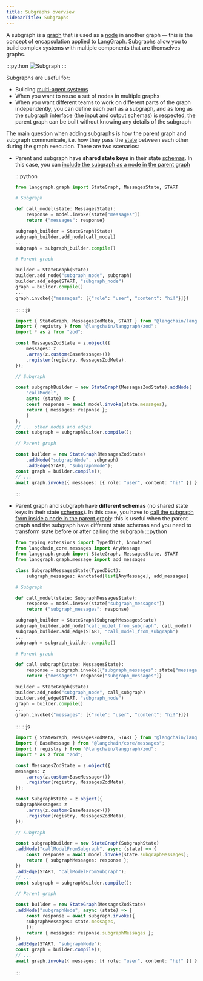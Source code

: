 ```yaml
---
title: Subgraphs overview
sidebarTitle: Subgraphs
---
```



<AlphaCallout />

A subgraph is a [graph](/oss/langgraph/graph-api#graphs) that is used as a [node](/oss/langgraph/graph-api#nodes) in another graph — this is the concept of encapsulation applied to LangGraph. Subgraphs allow you to build complex systems with multiple components that are themselves graphs.

:::python
![Subgraph](/oss/images/subgraph.png)
:::

Subgraphs are useful for:

* Building [multi-agent systems](/oss/langchain/multi-agent)
* When you want to reuse a set of nodes in multiple graphs
* When you want different teams to work on different parts of the graph independently, you can define each part as a subgraph, and as long as the subgraph interface (the input and output schemas) is respected, the parent graph can be built without knowing any details of the subgraph

The main question when adding subgraphs is how the parent graph and subgraph communicate, i.e. how they pass the [state](/oss/langgraph/graph-api#state) between each other during the graph execution. There are two scenarios:

* Parent and subgraph have **shared state keys** in their state [schemas](/oss/langgraph/graph-api#state). In this case, you can [include the subgraph as a node in the parent graph](/oss/langgraph/use-subgraphs#shared-state-schemas)

    :::python
    ```python {highlight={12,17}}
    from langgraph.graph import StateGraph, MessagesState, START

    # Subgraph

    def call_model(state: MessagesState):
        response = model.invoke(state["messages"])
        return {"messages": response}

    subgraph_builder = StateGraph(State)
    subgraph_builder.add_node(call_model)
    ...
    subgraph = subgraph_builder.compile()

    # Parent graph

    builder = StateGraph(State)
    builder.add_node("subgraph_node", subgraph)
    builder.add_edge(START, "subgraph_node")
    graph = builder.compile()
    ...
    graph.invoke({"messages": [{"role": "user", "content": "hi!"}]})
    ```
    :::
    :::js
    ```typescript {highlight={13,18}}
    import { StateGraph, MessagesZodMeta, START } from "@langchain/langgraph";
    import { registry } from "@langchain/langgraph/zod";
    import * as z from "zod";

    const MessagesZodState = z.object({
        messages: z
        .array(z.custom<BaseMessage>())
        .register(registry, MessagesZodMeta),
    });

    // Subgraph

    const subgraphBuilder = new StateGraph(MessagesZodState).addNode(
        "callModel",
        async (state) => {
        const response = await model.invoke(state.messages);
        return { messages: response };
        }
    );
    // ... other nodes and edges
    const subgraph = subgraphBuilder.compile();

    // Parent graph

    const builder = new StateGraph(MessagesZodState)
        .addNode("subgraphNode", subgraph)
        .addEdge(START, "subgraphNode");
    const graph = builder.compile();
    // ...
    await graph.invoke({ messages: [{ role: "user", content: "hi!" }] });
    ```
    :::

* Parent graph and subgraph have **different schemas** (no shared state keys in their state [schemas](/oss/langgraph/graph-api#state)). In this case, you have to [call the subgraph from inside a node in the parent graph](/oss/langgraph/use-subgraphs#different-state-schemas): this is useful when the parent graph and the subgraph have different state schemas and you need to transform state before or after calling the subgraph
    :::python
    ```python {highlight={7,11,19,28}}
    from typing_extensions import TypedDict, Annotated
    from langchain_core.messages import AnyMessage
    from langgraph.graph import StateGraph, MessagesState, START
    from langgraph.graph.message import add_messages

    class SubgraphMessagesState(TypedDict):
        subgraph_messages: Annotated[list[AnyMessage], add_messages]

    # Subgraph

    def call_model(state: SubgraphMessagesState):
        response = model.invoke(state["subgraph_messages"])
        return {"subgraph_messages": response}

    subgraph_builder = StateGraph(SubgraphMessagesState)
    subgraph_builder.add_node("call_model_from_subgraph", call_model)
    subgraph_builder.add_edge(START, "call_model_from_subgraph")
    ...
    subgraph = subgraph_builder.compile()

    # Parent graph

    def call_subgraph(state: MessagesState):
        response = subgraph.invoke({"subgraph_messages": state["messages"]})
        return {"messages": response["subgraph_messages"]}

    builder = StateGraph(State)
    builder.add_node("subgraph_node", call_subgraph)
    builder.add_edge(START, "subgraph_node")
    graph = builder.compile()
    ...
    graph.invoke({"messages": [{"role": "user", "content": "hi!"}]})
    ```
    :::
    :::js
    ```typescript {highlight={5,11,17,22}}
    import { StateGraph, MessagesZodMeta, START } from "@langchain/langgraph";
    import { BaseMessage } from "@langchain/core/messages";
    import { registry } from "@langchain/langgraph/zod";
    import * as z from "zod";

    const MessagesZodState = z.object({
    messages: z
        .array(z.custom<BaseMessage>())
        .register(registry, MessagesZodMeta),
    });

    const SubgraphState = z.object({
    subgraphMessages: z
        .array(z.custom<BaseMessage>())
        .register(registry, MessagesZodMeta),
    });

    // Subgraph

    const subgraphBuilder = new StateGraph(SubgraphState)
    .addNode("callModelFromSubgraph", async (state) => {
        const response = await model.invoke(state.subgraphMessages);
        return { subgraphMessages: response };
    })
    .addEdge(START, "callModelFromSubgraph");
    // ...
    const subgraph = subgraphBuilder.compile();

    // Parent graph

    const builder = new StateGraph(MessagesZodState)
    .addNode("subgraphNode", async (state) => {
        const response = await subgraph.invoke({
        subgraphMessages: state.messages,
        });
        return { messages: response.subgraphMessages };
    })
    .addEdge(START, "subgraphNode");
    const graph = builder.compile();
    // ...
    await graph.invoke({ messages: [{ role: "user", content: "hi!" }] });
    ```
    :::
